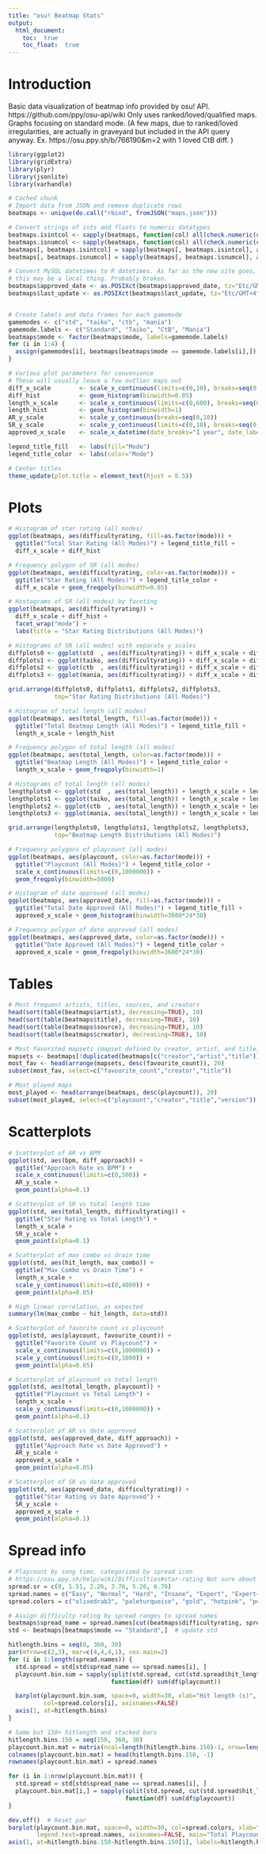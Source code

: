 ```yaml
---
title: "osu! Beatmap Stats"
output: 
  html_document:
    toc:  true
    toc_float:  true
---
```


# Introduction

Basic data visualization of beatmap info provided by osu! API. https://github.com/ppy/osu-api/wiki
Only uses ranked/loved/qualified maps. Graphs focusing on standard mode. 
(A few maps, due to ranked/loved irregularities, are actually in graveyard but included in the API query anyway. Ex. https://osu.ppy.sh/b/766190&m=2 with 1 loved CtB diff. )

```r
library(ggplot2)
library(gridExtra)
library(plyr)
library(jsonlite)
library(varhandle)
```

```r
# Cached chunk
# Import data from JSON and remove duplicate rows
beatmaps <- unique(do.call("rbind", fromJSON("maps.json")))
```

```r
# Convert strings of ints and floats to numeric datatypes
beatmaps.isintcol <- sapply(beatmaps, function(col) all(check.numeric(col, only.integer=TRUE))) 
beatmaps.isnumcol <- sapply(beatmaps, function(col) all(check.numeric(col))) & !beatmaps.isintcol
beatmaps[, beatmaps.isintcol] = sapply(beatmaps[, beatmaps.isintcol], as.integer)
beatmaps[, beatmaps.isnumcol] = sapply(beatmaps[, beatmaps.isnumcol], as.numeric)

# Convert MySQL datetimes to R datetimes. As far as the new site goes, this appears to be UTC-4, but
# this may be a local thing. Probably broken. 
beatmaps$approved_date <- as.POSIXct(beatmaps$approved_date, tz="Etc/GMT+4")
beatmaps$last_update <- as.POSIXct(beatmaps$last_update, tz="Etc/GMT+4")


# Create labels and data frames for each gamemode
gamemodes <- c("std", "taiko", "ctb", "mania")
gamemode.labels <- c("Standard", "Taiko", "CtB", "Mania")
beatmaps$mode <- factor(beatmaps$mode, labels=gamemode.labels)
for (i in 1:4) {
  assign(gamemodes[i], beatmaps[beatmaps$mode == gamemode.labels[i],])
}

# Various plot parameters for convenience
# These will usually leave a few outlier maps out
diff_x_scale        <- scale_x_continuous(limits=c(0,10), breaks=seq(0,10,0.5))
diff_hist           <- geom_histogram(binwidth=0.05)
length_x_scale      <- scale_x_continuous(limits=c(0,600), breaks=seq(0,600,30))
length_hist         <- geom_histogram(binwidth=1)
AR_y_scale          <- scale_y_continuous(breaks=seq(0,10))
SR_y_scale          <- scale_y_continuous(limits=c(0,10), breaks=seq(0,10,1))
approved_x_scale    <- scale_x_datetime(date_breaks="1 year", date_labels="%Y")

legend_title_fill   <- labs(fill="Mode")
legend_title_color  <- labs(color="Mode")

# Center titles
theme_update(plot.title = element_text(hjust = 0.5))
```

# Plots

```r
# Histogram of star rating (all modes)
ggplot(beatmaps, aes(difficultyrating, fill=as.factor(mode))) + 
  ggtitle("Total Star Rating (All Modes)") + legend_title_fill +
  diff_x_scale + diff_hist

# Frequency polygon of SR (all modes)
ggplot(beatmaps, aes(difficultyrating, color=as.factor(mode))) + 
  ggtitle("Star Rating (All Modes)") + legend_title_color +
  diff_x_scale + geom_freqpoly(binwidth=0.05) 

# Histograms of SR (all modes) by faceting
ggplot(beatmaps, aes(difficultyrating)) + 
  diff_x_scale + diff_hist +
  facet_wrap("mode") + 
  labs(title = "Star Rating Distributions (All Modes)")

# Histograms of SR (all modes) with separate y scales
diffplots0 <- ggplot(std  , aes(difficultyrating)) + diff_x_scale + diff_hist + ggtitle("Standard")
diffplots1 <- ggplot(taiko, aes(difficultyrating)) + diff_x_scale + diff_hist + ggtitle("Taiko")
diffplots2 <- ggplot(ctb  , aes(difficultyrating)) + diff_x_scale + diff_hist + ggtitle("CtB")
diffplots3 <- ggplot(mania, aes(difficultyrating)) + diff_x_scale + diff_hist + ggtitle("Mania")

grid.arrange(diffplots0, diffplots1, diffplots2, diffplots3, 
             top="Star Rating Distributions (All Modes)")

# Histogram of total length (all modes)
ggplot(beatmaps, aes(total_length, fill=as.factor(mode))) + 
  ggtitle("Total Beatmap Length (All Modes)") + legend_title_fill +
  length_x_scale + length_hist

# Frequency polygon of total length (all modes)
ggplot(beatmaps, aes(total_length, color=as.factor(mode))) + 
  ggtitle("Beatmap Length (All Modes)") + legend_title_color +
  length_x_scale + geom_freqpoly(binwidth=1)

# Histograms of total length (all modes)
lengthplots0 <- ggplot(std  , aes(total_length)) + length_x_scale + length_hist + ggtitle("Standard")
lengthplots1 <- ggplot(taiko, aes(total_length)) + length_x_scale + length_hist + ggtitle("Taiko")
lengthplots2 <- ggplot(ctb  , aes(total_length)) + length_x_scale + length_hist + ggtitle("CtB")
lengthplots3 <- ggplot(mania, aes(total_length)) + length_x_scale + length_hist + ggtitle("Mania")

grid.arrange(lengthplots0, lengthplots1, lengthplots2, lengthplots3,
             top="Beatmap Length Distributions (All Modes)")

# Frequency polygons of playcount (all modes)
ggplot(beatmaps, aes(playcount, color=as.factor(mode))) + 
  ggtitle("Playcount (All Modes)") + legend_title_color +
  scale_x_continuous(limits=c(0,1000000)) + 
  geom_freqpoly(binwidth=5000)

# Histogram of date approved (all modes)
ggplot(beatmaps, aes(approved_date, fill=as.factor(mode))) + 
  ggtitle("Total Date Approved (All Modes)") + legend_title_fill +
  approved_x_scale + geom_histogram(binwidth=3600*24*30)

# Frequency polygon of date approved (all modes)
ggplot(beatmaps, aes(approved_date, color=as.factor(mode))) +
  ggtitle("Date Approved (All Modes)") + legend_title_color +
  approved_x_scale + geom_freqpoly(binwidth=3600*24*30)
```

# Tables

```r
# Most frequent artists, titles, sources, and creators
head(sort(table(beatmaps$artist), decreasing=TRUE), 10)
head(sort(table(beatmaps$title), decreasing=TRUE), 10)
head(sort(table(beatmaps$source), decreasing=TRUE), 10)
head(sort(table(beatmaps$creator), decreasing=TRUE), 10)

# Most favorited mapsets (mapset defined by creator, artist, and title)
mapsets <- beatmaps[!duplicated(beatmaps[c("creator","artist","title")]),]
most_fav <- head(arrange(mapsets, desc(favourite_count)), 20)
subset(most_fav, select=c("favourite_count","creator","title"))

# Most played maps
most_played <- head(arrange(beatmaps, desc(playcount)), 20)
subset(most_played, select=c("playcount","creator","title","version"))
```

# Scatterplots

```r
# Scatterplot of AR vs BPM
ggplot(std, aes(bpm, diff_approach)) + 
  ggtitle("Approach Rate vs BPM") + 
  scale_x_continuous(limits=c(0,500)) + 
  AR_y_scale + 
  geom_point(alpha=0.1)

# Scatterplot of SR vs total length time
ggplot(std, aes(total_length, difficultyrating)) + 
  ggtitle("Star Rating vs Total Length") +
  length_x_scale + 
  SR_y_scale +
  geom_point(alpha=0.1)

# Scatterplot of max combo vs drain time
ggplot(std, aes(hit_length, max_combo)) + 
  ggtitle("Max Combo vs Drain Time") + 
  length_x_scale + 
  scale_y_continuous(limits=c(0,4000)) +
  geom_point(alpha=0.05)

# High linear correlation, as expected
summary(lm(max_combo ~ hit_length, data=std))

# Scatterplot of favorite count vs playcount
ggplot(std, aes(playcount, favourite_count)) + 
  ggtitle("Favorite Count vs Playcount") + 
  scale_x_continuous(limits=c(0,1000000)) +
  scale_y_continuous(limits=c(0,1000)) +
  geom_point(alpha=0.05)

# Scatterplot of playcount vs total length
ggplot(std, aes(total_length, playcount)) +
  ggtitle("Playcount vs Total Length") + 
  length_x_scale + 
  scale_y_continuous(limits=c(0,1000000)) +
  geom_point(alpha=0.1)

# Scatterplot of AR vs date approved
ggplot(std, aes(approved_date, diff_approach)) + 
  ggtitle("Approach Rate vs Date Approved") + 
  AR_y_scale + 
  approved_x_scale + 
  geom_point(alpha=0.05)

# Scatterplot of SR vs date approved
ggplot(std, aes(approved_date, difficultyrating)) +
  ggtitle("Star Rating vs Date Approved") +
  SR_y_scale + 
  approved_x_scale + 
  geom_point(alpha=0.1)
```

# Spread info

```r
# Playcount by song time, categorized by spread icon
# https://osu.ppy.sh/help/wiki/Difficulties#star-rating Not sure about values between boundaries
spread.sr = c(0, 1.51, 2.26, 3.76, 5.26, 6.76)  
spread.names = c("Easy", "Normal", "Hard", "Insane", "Expert", "Expert+")
spread.colors = c("olivedrab3", "paleturquoise", "gold", "hotpink", "purple", "darkgray")

# Assign difficulty rating by spread ranges to spread names 
beatmaps$spread_name = spread.names[cut(beatmaps$difficultyrating, spread.sr, right=FALSE, labels=FALSE)]
std <- beatmaps[beatmaps$mode == "Standard",]  # update std 

hitlength.bins = seq(0, 360, 30)
par(mfrow=c(2,3), mar=c(4,4,4,1), cex.main=2)
for (i in 1:length(spread.names)) {
  std.spread = std[std$spread_name == spread.names[i], ]
  playcount.bin.sum = sapply(split(std.spread, cut(std.spread$hit_length, hitlength.bins)),
                             function(df) sum(df$playcount))

  barplot(playcount.bin.sum, space=0, width=30, xlab="Hit length (s)", ylab="Playcount Total", main=spread.names[i],
          col=spread.colors[i], axisnames=FALSE)
  axis(1, at=hitlength.bins)
}

# Same but 150+ hitlength and stacked bars
hitlength.bins.150 = seq(150, 360, 30)
playcount.bin.mat = matrix(ncol=length(hitlength.bins.150)-1, nrow=length(spread.names))
colnames(playcount.bin.mat) = head(hitlength.bins.150, -1)
rownames(playcount.bin.mat) = spread.names

for (i in 1:nrow(playcount.bin.mat)) {
  std.spread = std[std$spread_name == spread.names[i], ]
  playcount.bin.mat[i,] = sapply(split(std.spread, cut(std.spread$hit_length, hitlength.bins.150)),
                                 function(df) sum(df$playcount))
}

dev.off()  # Reset par 
barplot(playcount.bin.mat, space=0, width=30, col=spread.colors, xlab="Hitlength (s)", ylab="Total Playcount",
        legend.text=spread.names, axisnames=FALSE, main="Total Playcount by Hitlength and Difficulty")
axis(1, at=hitlength.bins.150-hitlength.bins.150[1], labels=hitlength.bins.150)
```


